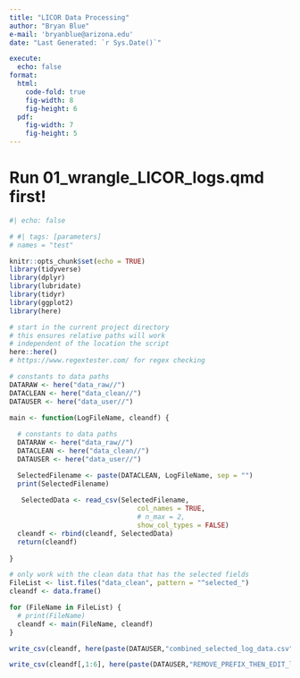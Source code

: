```yaml
---
title: "LICOR Data Processing"
author: "Bryan Blue"
e-mail: 'bryanblue@arizona.edu'
date: "Last Generated: `r Sys.Date()`"

execute:
  echo: false
format: 
  html:
    code-fold: true
    fig-width: 8
    fig-height: 6
  pdf:
    fig-width: 7
    fig-height: 5
---
```


# Run 01_wrangle_LICOR_logs.qmd first!
```r
#| echo: false

# #| tags: [parameters]
# names = "test"

knitr::opts_chunk$set(echo = TRUE)
library(tidyverse)
library(dplyr)
library(lubridate)
library(tidyr)
library(ggplot2)
library(here)

# start in the current project directory
# this ensures relative paths will work
# independent of the location the script
here::here()
# https://www.regextester.com/ for regex checking

# constants to data paths
DATARAW <- here("data_raw//")
DATACLEAN <- here("data_clean//")
DATAUSER <- here("data_user//")

```

```r
main <- function(LogFileName, cleandf) {
  
  # constants to data paths
  DATARAW <- here("data_raw//")
  DATACLEAN <- here("data_clean//")
  DATAUSER <- here("data_user//")

  SelectedFilename <- paste(DATACLEAN, LogFileName, sep = "")
  print(SelectedFilename)
  
   SelectedData <- read_csv(SelectedFilename, 
                                col_names = TRUE, 
                                # n_max = 2,
                                show_col_types = FALSE) 
  cleandf <- rbind(cleandf, SelectedData)
  return(cleandf)
  
}
```


```r

# only work with the clean data that has the selected fields
FileList <- list.files("data_clean", pattern = "^selected_")
cleandf <- data.frame()

for (FileName in FileList) {
  # print(FileName)
  cleandf <- main(FileName, cleandf)
}

write_csv(cleandf, here(paste(DATAUSER,"combined_selected_log_data.csv", sep = "")), append = FALSE, col_names = TRUE)

write_csv(cleandf[,1:6], here(paste(DATAUSER,"REMOVE_PREFIX_THEN_EDIT_leaf_identification.csv", sep = "")), append = FALSE, col_names = TRUE)

```


